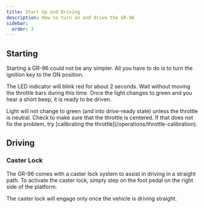 ```yaml
---
title: Start Up and Driving
description: How to turn on and drive the GR-96
sidebar:
  order: 3
---
```


## Starting

Starting a GR-96 could not be any simpler. All you have to do is to turn the ignition key to the ON position. 

The LED indicator will blink red for about 2 seconds. Wait without moving the throttle bars during this time. Once the light changes to green and you hear a short beep, it is ready to be driven.

<Aside type="note" title="Trouble Starting Up?">
Light will not change to green (and into drive-ready state) unless the throttle is neutral. Check to make sure that the throttle is centered. If that does not fix the problem, try [calibrating the throttle](/operations/throttle-calibration).
</Aside>

## Driving

### Caster Lock

The GR-96 comes with a caster lock system to assist in driving in a straight path. To activate the caster lock, simply step on the foot pedal on the right side of the platform. 

<Aside type="note" title="Note">
The caster lock will engage only once the vehicle is driving straight. 
</Aside>
